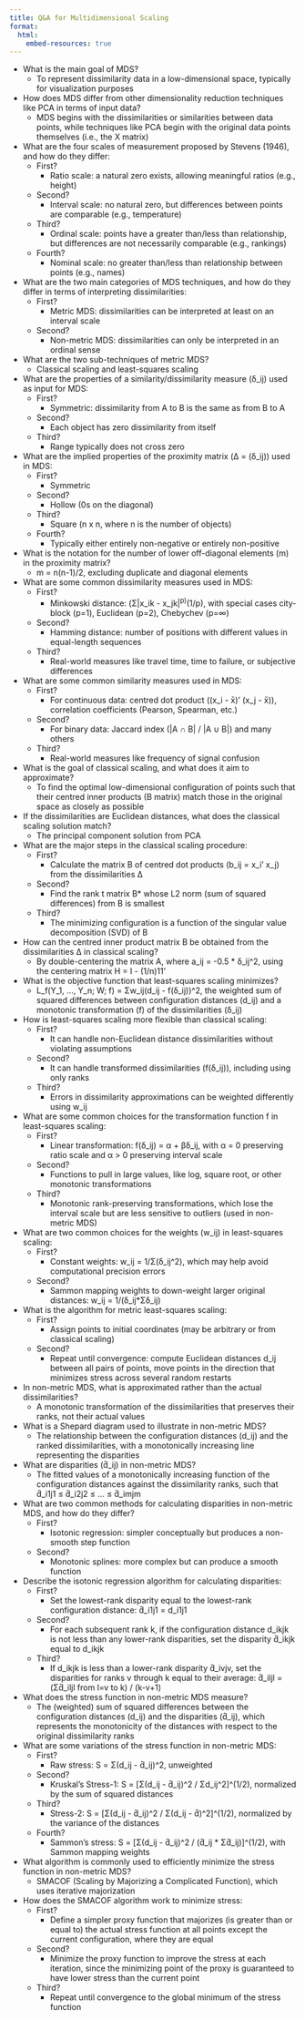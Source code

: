 ```yaml
---
title: Q&A for Multidimensional Scaling
format:
  html:
    embed-resources: true
---
```


- What is the main goal of MDS?
  - To represent dissimilarity data in a low-dimensional space, typically for visualization purposes

- How does MDS differ from other dimensionality reduction techniques like PCA in terms of input data?
  - MDS begins with the dissimilarities or similarities between data points, while techniques like PCA begin with the original data points themselves (i.e., the X matrix)

- What are the four scales of measurement proposed by Stevens (1946), and how do they differ:
  - First?
    - Ratio scale: a natural zero exists, allowing meaningful ratios (e.g., height)
  - Second?
    - Interval scale: no natural zero, but differences between points are comparable (e.g., temperature)
  - Third?
    - Ordinal scale: points have a greater than/less than relationship, but differences are not necessarily comparable (e.g., rankings)
  - Fourth?
    - Nominal scale: no greater than/less than relationship between points (e.g., names)

- What are the two main categories of MDS techniques, and how do they differ in terms of interpreting dissimilarities:
  - First?
    - Metric MDS: dissimilarities can be interpreted at least on an interval scale
  - Second?
    - Non-metric MDS: dissimilarities can only be interpreted in an ordinal sense

- What are the two sub-techniques of metric MDS?
  - Classical scaling and least-squares scaling

- What are the properties of a similarity/dissimilarity measure (δ_ij) used as input for MDS:
  - First?
    - Symmetric: dissimilarity from A to B is the same as from B to A
  - Second?
    - Each object has zero dissimilarity from itself
  - Third?
    - Range typically does not cross zero

- What are the implied properties of the proximity matrix (Δ = (δ_ij)) used in MDS:
  - First?
    - Symmetric
  - Second?
    - Hollow (0s on the diagonal)
  - Third?
    - Square (n x n, where n is the number of objects)
  - Fourth?
    - Typically either entirely non-negative or entirely non-positive

- What is the notation for the number of lower off-diagonal elements (m) in the proximity matrix?
  - m = n(n-1)/2, excluding duplicate and diagonal elements

- What are some common dissimilarity measures used in MDS:
  - First?
    - Minkowski distance: (Σ|x_ik - x_jk|^p)^(1/p), with special cases city-block (p=1), Euclidean (p=2), Chebychev (p=∞)
  - Second?
    - Hamming distance: number of positions with different values in equal-length sequences
  - Third?
    - Real-world measures like travel time, time to failure, or subjective differences

- What are some common similarity measures used in MDS:
  - First?
    - For continuous data: centred dot product ((x_i - x̄)' (x_j - x̄)), correlation coefficients (Pearson, Spearman, etc.)
  - Second? 
    - For binary data: Jaccard index (|A ∩ B| / |A ∪ B|) and many others
  - Third?
    - Real-world measures like frequency of signal confusion

- What is the goal of classical scaling, and what does it aim to approximate?
  - To find the optimal low-dimensional configuration of points such that their centred inner products (B matrix) match those in the original space as closely as possible

- If the dissimilarities are Euclidean distances, what does the classical scaling solution match?
  - The principal component solution from PCA

- What are the major steps in the classical scaling procedure:
  - First?
    - Calculate the matrix B of centred dot products (b_ij = x_i' x_j) from the dissimilarities Δ
  - Second?
    - Find the rank t matrix B* whose L2 norm (sum of squared differences) from B is smallest
  - Third?
    - The minimizing configuration is a function of the singular value decomposition (SVD) of B

- How can the centred inner product matrix B be obtained from the dissimilarities Δ in classical scaling?
  - By double-centering the matrix A, where a_ij = -0.5 * δ_ij^2, using the centering matrix H = I - (1/n)11'

- What is the objective function that least-squares scaling minimizes?
  - L_f(Y_1, ..., Y_n; W; f) = Σw_ij(d_ij - f(δ_ij))^2, the weighted sum of squared differences between configuration distances (d_ij) and a monotonic transformation (f) of the dissimilarities (δ_ij)

- How is least-squares scaling more flexible than classical scaling:
  - First?
    - It can handle non-Euclidean distance dissimilarities without violating assumptions
  - Second?
    - It can handle transformed dissimilarities (f(δ_ij)), including using only ranks
  - Third?
    - Errors in dissimilarity approximations can be weighted differently using w_ij

- What are some common choices for the transformation function f in least-squares scaling:
  - First?
    - Linear transformation: f(δ_ij) = α + βδ_ij, with α = 0 preserving ratio scale and α > 0 preserving interval scale
  - Second?
    - Functions to pull in large values, like log, square root, or other monotonic transformations
  - Third?
    - Monotonic rank-preserving transformations, which lose the interval scale but are less sensitive to outliers (used in non-metric MDS)

- What are two common choices for the weights (w_ij) in least-squares scaling:
  - First?
    - Constant weights: w_ij = 1/Σ(δ_ij^2), which may help avoid computational precision errors
  - Second?
    - Sammon mapping weights to down-weight larger original distances: w_ij = 1/(δ_ij*Σδ_ij)

- What is the algorithm for metric least-squares scaling:
  - First?
    - Assign points to initial coordinates (may be arbitrary or from classical scaling)
  - Second?
    - Repeat until convergence: compute Euclidean distances d_ij between all pairs of points, move points in the direction that minimizes stress across several random restarts

- In non-metric MDS, what is approximated rather than the actual dissimilarities?
  - A monotonic transformation of the dissimilarities that preserves their ranks, not their actual values

- What is a Shepard diagram used to illustrate in non-metric MDS?
  - The relationship between the configuration distances (d_ij) and the ranked dissimilarities, with a monotonically increasing line representing the disparities

- What are disparities (d̂_ij) in non-metric MDS?
  - The fitted values of a monotonically increasing function of the configuration distances against the dissimilarity ranks, such that d̂_i1j1 ≤ d̂_i2j2 ≤ ... ≤ d̂_imjm

- What are two common methods for calculating disparities in non-metric MDS, and how do they differ?
  - First?
    - Isotonic regression: simpler conceptually but produces a non-smooth step function
  - Second?
    - Monotonic splines: more complex but can produce a smooth function

- Describe the isotonic regression algorithm for calculating disparities:
  - First?
    - Set the lowest-rank disparity equal to the lowest-rank configuration distance: d̂_i1j1 = d_i1j1
  - Second?
    - For each subsequent rank k, if the configuration distance d_ikjk is not less than any lower-rank disparities, set the disparity d̂_ikjk equal to d_ikjk
  - Third?
    - If d_ikjk is less than a lower-rank disparity d̂_ivjv, set the disparities for ranks v through k equal to their average: d̂_iljl = (Σd̂_iljl from l=v to k) / (k-v+1)

- What does the stress function in non-metric MDS measure?
  - The (weighted) sum of squared differences between the configuration distances (d_ij) and the disparities (d̂_ij), which represents the monotonicity of the distances with respect to the original dissimilarity ranks

- What are some variations of the stress function in non-metric MDS:
  - First?
    - Raw stress: S = Σ(d_ij - d̂_ij)^2, unweighted
  - Second?
    - Kruskal's Stress-1: S = [Σ(d_ij - d̂_ij)^2 / Σd_ij^2]^(1/2), normalized by the sum of squared distances
  - Third?
    - Stress-2: S = [Σ(d_ij - d̂_ij)^2 / Σ(d_ij - d̄)^2]^(1/2), normalized by the variance of the distances
  - Fourth?
    - Sammon's stress: S = [Σ(d_ij - d̂_ij)^2 / (d̂_ij * Σd̂_ij)]^(1/2), with Sammon mapping weights

- What algorithm is commonly used to efficiently minimize the stress function in non-metric MDS?
  - SMACOF (Scaling by Majorizing a Complicated Function), which uses iterative majorization

- How does the SMACOF algorithm work to minimize stress:
  - First?
    - Define a simpler proxy function that majorizes (is greater than or equal to) the actual stress function at all points except the current configuration, where they are equal
  - Second?
    - Minimize the proxy function to improve the stress at each iteration, since the minimizing point of the proxy is guaranteed to have lower stress than the current point
  - Third?
    - Repeat until convergence to the global minimum of the stress function
